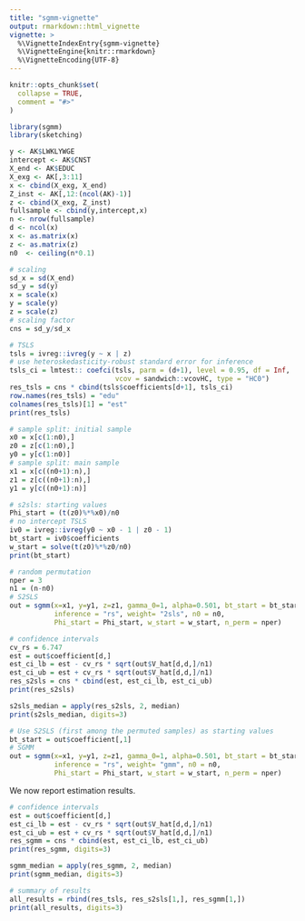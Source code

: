 ```yaml
---
title: "sgmm-vignette"
output: rmarkdown::html_vignette
vignette: >
  %\VignetteIndexEntry{sgmm-vignette}
  %\VignetteEngine{knitr::rmarkdown}
  %\VignetteEncoding{UTF-8}
---
```


```r
knitr::opts_chunk$set(
  collapse = TRUE,
  comment = "#>"
)
```

```r
library(sgmm)
library(sketching)
```


```r
y <- AK$LWKLYWGE
intercept <- AK$CNST
X_end <- AK$EDUC
X_exg <- AK[,3:11]
x <- cbind(X_exg, X_end)
Z_inst <- AK[,12:(ncol(AK)-1)]
z <- cbind(X_exg, Z_inst)
fullsample <- cbind(y,intercept,x)
n <- nrow(fullsample)
d <- ncol(x)
x <- as.matrix(x)
z <- as.matrix(z)
n0  <- ceiling(n*0.1)
```


```r
# scaling
sd_x = sd(X_end)
sd_y = sd(y)
x = scale(x)
y = scale(y)
z = scale(z)
# scaling factor
cns = sd_y/sd_x
```


```r
# TSLS
tsls = ivreg::ivreg(y ~ x | z) 
# use heteroskedasticity-robust standard error for inference
tsls_ci = lmtest:: coefci(tsls, parm = (d+1), level = 0.95, df = Inf, 
                          vcov = sandwich::vcovHC, type = "HC0")
res_tsls = cns * cbind(tsls$coefficients[d+1], tsls_ci)
row.names(res_tsls) = "edu"
colnames(res_tsls)[1] = "est"
print(res_tsls)
```

```r
# sample split: initial sample 
x0 = x[c(1:n0),]
z0 = z[c(1:n0),]
y0 = y[c(1:n0)]
# sample split: main sample 
x1 = x[c((n0+1):n),]
z1 = z[c((n0+1):n),]
y1 = y[c((n0+1):n)]
```


```r
# s2sls: starting values
Phi_start = (t(z0)%*%x0)/n0
# no intercept TSLS
iv0 = ivreg::ivreg(y0 ~ x0 - 1 | z0 - 1)
bt_start = iv0$coefficients
w_start = solve(t(z0)%*%z0/n0)
print(bt_start)
```

```r
# random permutation
nper = 3
n1 = (n-n0)
# S2SLS
out = sgmm(x=x1, y=y1, z=z1, gamma_0=1, alpha=0.501, bt_start = bt_start,
           inference = "rs", weight= "2sls", n0 = n0,
           Phi_start = Phi_start, w_start = w_start, n_perm = nper)
```


```r
# confidence intervals 
cv_rs = 6.747
est = out$coefficient[d,]
est_ci_lb = est - cv_rs * sqrt(out$V_hat[d,d,]/n1)
est_ci_ub = est + cv_rs * sqrt(out$V_hat[d,d,]/n1)
res_s2sls = cns * cbind(est, est_ci_lb, est_ci_ub)
print(res_s2sls)
```


```r
s2sls_median = apply(res_s2sls, 2, median)
print(s2sls_median, digits=3)
```

```r
# Use S2SLS (first among the permuted samples) as starting values
bt_start = out$coefficient[,1]
# SGMM
out = sgmm(x=x1, y=y1, z=z1, gamma_0=1, alpha=0.501, bt_start = bt_start,
           inference = "rs", weight= "gmm", n0 = n0,
           Phi_start = Phi_start, w_start = w_start, n_perm = nper)
```

We now report estimation results.

```r
# confidence intervals 
est = out$coefficient[d,]
est_ci_lb = est - cv_rs * sqrt(out$V_hat[d,d,]/n1)
est_ci_ub = est + cv_rs * sqrt(out$V_hat[d,d,]/n1)
res_sgmm = cns * cbind(est, est_ci_lb, est_ci_ub)
print(res_sgmm, digits=3)
```


```r
sgmm_median = apply(res_sgmm, 2, median)
print(sgmm_median, digits=3)
```

```r
# summary of results
all_results = rbind(res_tsls, res_s2sls[1,], res_sgmm[1,])
print(all_results, digits=3)
```
